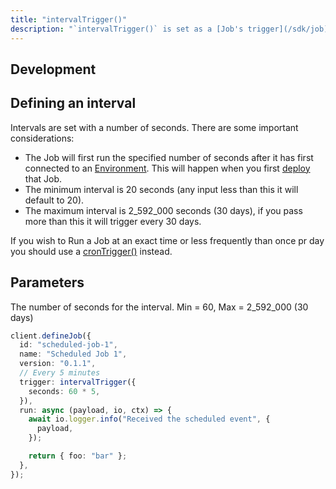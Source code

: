 ```yaml
---
title: "intervalTrigger()"
description: "`intervalTrigger()` is set as a [Job's trigger](/sdk/job) to trigger a Job at a recurring interval."
---
```


<Snippet file="v2-deprecation-warning.mdx" />

## Development

<Snippet file="scheduled-dev-warning.mdx" />

## Defining an interval

Intervals are set with a number of seconds. There are some important considerations:

- The Job will first run the specified number of seconds after it has first connected to an [Environment](/documentation/concepts/environments-endpoints). This will happen when you first [deploy](/documentation/guides/deployment) that Job.
- The minimum interval is 20 seconds (any input less than this it will default to 20).
- The maximum interval is 2_592_000 seconds (30 days), if you pass more than this it will trigger every 30 days.

If you wish to Run a Job at an exact time or less frequently than once pr day you should use a [cronTrigger()](/sdk/crontrigger) instead.

## Parameters

<ResponseField name="options" type="object" required>
  <Expandable title="options" defaultOpen>
    <ResponseField name="seconds" type="number" required>
      The number of seconds for the interval. Min = 60, Max = 2_592_000 (30 days)
    </ResponseField>
  </Expandable>
</ResponseField>

<RequestExample>

```typescript Every 5 minutes
client.defineJob({
  id: "scheduled-job-1",
  name: "Scheduled Job 1",
  version: "0.1.1",
  // Every 5 minutes
  trigger: intervalTrigger({
    seconds: 60 * 5,
  }),
  run: async (payload, io, ctx) => {
    await io.logger.info("Received the scheduled event", {
      payload,
    });

    return { foo: "bar" };
  },
});
```

</RequestExample>
